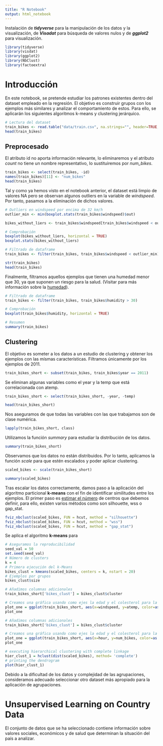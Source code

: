 ```yaml
---
title: "R Notebook"
output: html_notebook
---
```


Instalación de ***tidyverse*** para la manipulación de los datos y la visualización, de ***Visadat*** para búsqueda de valores nulos y de ***ggplot2*** para visualización.

```r
library(tidyverse)
library(visdat)
library(ggplot2)
library(NbClust)
library(factoextra)
```

# Introducción

En este notebook, se pretende estudiar los patrones existentes dentro del dataset empleado en la regresión. El objetivo es construir grupos con los ejemplos más similares y analizar el comportamiento de estos. Para ello, se aplicarán los siguientes algoritmos k-means y clustering jerárquico.

```r
# Lectura del dataset
train_bikes <- read.table("data/train.csv", na.strings="", header=TRUE, sep=";", dec=".")
head(train_bikes)
```

## Preprocesado

El atributo id no aporta información relevante, lo eliminaremos y el atributo *count* no tiene un nombre representativo, lo sustituiremos por *num_bikes*.

```r
train_bikes <- select(train_bikes, -id)
names(train_bikes)[11] <- "num_bikes"
head(train_bikes)
```

Tal y como ya hemos visto en el notebook anterior, el dataset está limpio de valores NA pero se observan algunos outliers en la variable de *windspeed*. Por tanto, pasamos a la eliminación de dichos valores.

```r
# Outliers en windspeed por encima de 32 km/h
outlier_min <- min(boxplot.stats(train_bikes$windspeed)$out)

bikes_without_liers <- train_bikes$windspeed[train_bikes$windspeed < outlier_min]

# Comprobación
boxplot(bikes_without_liers, horizontal = TRUE)
boxplot.stats(bikes_without_liers)

# Filtrado de dataframe
train_bikes <- filter(train_bikes, train_bikes$windspeed < outlier_min)

str(train_bikes)
head(train_bikes)
```

Finalmente, filtramos aquellos ejemplos que tienen una humedad menor que 30, ya que suponen un riesgo para la salud. (Visitar para más información sobre la [humedad](https://es.wikipedia.org/wiki/Humedad_relativa)).

```r
# Filtrado de dataframe
train_bikes <- filter(train_bikes, train_bikes$humidity > 30)

# Comprobación
boxplot(train_bikes$humidity, horizontal = TRUE)
```

```r
# Resumen
summary(train_bikes)
```

## Clustering

El objetivo es someter a los datos a un estudio de clustering y obtener los ejemplos con las mísmas características. Filtramos únicamente por los ejemplos de 2011.

```r
train_bikes_short <- subset(train_bikes, train_bikes$year == 2011)
```

Se eliminan algunas variables como el year y la temp que está correlacionada con atemp.

```r
train_bikes_short <- select(train_bikes_short, -year, -temp)

head(train_bikes_short)
```

Nos aseguramos de que todas las variables con las que trabajamos son de clase numérica.

```r
lapply(train_bikes_short, class)
```

Utilizamos la función *summary* para estudiar la distribución de los datos.

```r
summary(train_bikes_short)
```

Observamos que los datos no están distribuidos. Por lo tanto, aplicamos la función *scale* para que estén escalados y poder aplicar clustering.

```r
scaled_bikes <- scale(train_bikes_short)

summary(scaled_bikes)
```

Tras escalar los datos correctamente, damos paso a la aplicación del algoritmo particional **k-means** con el fin de identificar similitudes entre los ejemplos. El primer paso es [estimar el número](https://www.rdocumentation.org/packages/factoextra/versions/1.0.7/topics/fviz_nbclust) de centros que debemos definir, para ello, existen varios métodos como son silhouette, wss o gap_stat.

```r

fviz_nbclust(scaled_bikes, FUN = hcut, method = "silhouette")
fviz_nbclust(scaled_bikes, FUN = hcut, method = "wss")
fviz_nbclust(scaled_bikes, FUN = hcut, method = "gap_stat")


```

Se aplica el algoritmo **k-means** para

```r
# Aseguramos la reproducibilidad 
seed_val = 50
set.seed(seed_val)
# Número de clusters
k = 4
# Primera ejecución del k-Means
bikes_clust = kmeans(scaled_bikes, centers = k, nstart = 20)
# Ejemplos por grupos
bikes_clust$size
```

```r
# Añadimos columnas adicionales
train_bikes_short['bikes_clust'] = bikes_clust$cluster

# Creamos una gráfica usando como ejes la edad y el colesterol para la primera ejecución del kMeans
plot_one = ggplot(train_bikes_short, aes(x=windspeed, y=atemp, color=as.factor(bikes_clust))) + geom_point()
plot_one 
```

```r
# Añadimos columnas adicionales
train_bikes_short['bikes_clust'] = bikes_clust$cluster

# Creamos una gráfica usando como ejes la edad y el colesterol para la primera ejecución del kMeans
plot_one = ggplot(train_bikes_short, aes(x=hour, y=num_bikes, color=as.factor(bikes_clust))) + geom_point()
plot_one 
```

```r
# executing hierarchical clustering with complete linkage
hier_clust_1 = hclust(dist(scaled_bikes), method= 'complete')
# printing the dendrogram
plot(hier_clust_1)
```

Debido a la dificultad de los datos y complejidad de las agrupaciones, consideramos adecuado seleccionar otro dataset más apropiado para la aplicación de agrupaciones.

# **Unsupervised Learning on Country Data**

El conjunto de datos que se ha seleccionado contiene información sobre valores sociales, económicos y de salud que determinan la situación del país a analizar.
